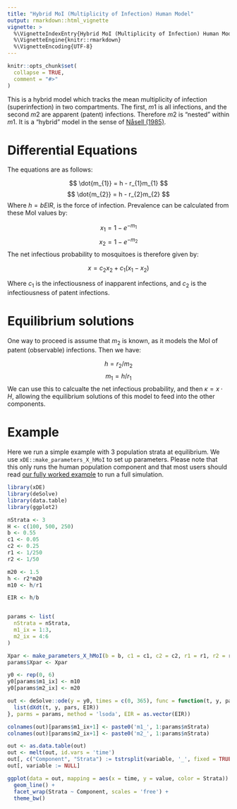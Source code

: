 ```yaml
---
title: "Hybrid MoI (Multiplicity of Infection) Human Model"
output: rmarkdown::html_vignette
vignette: >
  %\VignetteIndexEntry{Hybrid MoI (Multiplicity of Infection) Human Model}
  %\VignetteEngine{knitr::rmarkdown}
  %\VignetteEncoding{UTF-8}
---
```


```r
knitr::opts_chunk$set(
  collapse = TRUE,
  comment = "#>"
)
```

This is a hybrid model which tracks the mean multiplicity of infection (superinfection) in two compartments. The first, $m1$ is all infections, and the second $m2$ are apparent (patent) infections. Therefore $m2$ is "nested" within $m1$. It is a "hybrid" model in the sense of [Nåsell (1985)](https://link.springer.com/book/10.1007/978-3-662-01609-1).

# Differential Equations

The equations are as follows:

$$
\dot{m_{1}} = h - r_{1}m_{1}
$$
$$
\dot{m_{2}} = h - r_{2}m_{2}
$$
Where $h = b EIR$, is the force of infection. Prevalence can be calculated from these MoI values by:

$$
x_{1} = 1-e^{-m_{1}}
$$
$$
x_{2} = 1-e^{-m_{2}}
$$
The net infectious probability to mosquitoes is therefore given by:

$$
x = c_{2}x_{2} + c_{1}(x_{1}-x_{2})
$$

Where $c_{1}$ is the infectiousness of inapparent infections, and $c_{2}$ is the infectiousness of patent infections.

# Equilibrium solutions

One way to proceed is assume that $m_{2}$ is known, as it models the MoI of patent (observable) infections. Then we have:

$$
h = r_{2}/m_{2}
$$
$$
m_{1} = h/r_{1}
$$
We can use this to calcualte the net infectious probability, and then $\kappa = x \cdot H$, allowing the equilibrium solutions of this model to feed into the other components.

# Example

Here we run a simple example with 3 population strata at equilibrium. We use `xDE::make_parameters_X_hMoI` to
set up parameters. Please note that this only runs the human population component and that most users should read [our fully worked example](ex_534.html) to run a full simulation.

```r
library(xDE)
library(deSolve)
library(data.table)
library(ggplot2)

nStrata <- 3
H <- c(100, 500, 250)
b <- 0.55
c1 <- 0.05
c2 <- 0.25
r1 <- 1/250
r2 <- 1/50

m20 <- 1.5
h <- r2*m20
m10 <- h/r1

EIR <- h/b


params <- list(
  nStrata = nStrata,
  m1_ix = 1:3,
  m2_ix = 4:6
)

Xpar <- make_parameters_X_hMoI(b = b, c1 = c1, c2 = c2, r1 = r1, r2 = r2, m10 = m10, m20 = m20, H = H)
params$Xpar <- Xpar

y0 <- rep(0, 6)
y0[params$m1_ix] <- m10
y0[params$m2_ix] <- m20

out <- deSolve::ode(y = y0, times = c(0, 365), func = function(t, y, pars, EIR) {
  list(dXdt(t, y, pars, EIR))
}, parms = params, method = 'lsoda', EIR = as.vector(EIR))

colnames(out)[params$m1_ix+1] <- paste0('m1_', 1:params$nStrata)
colnames(out)[params$m2_ix+1] <- paste0('m2_', 1:params$nStrata)

out <- as.data.table(out)
out <- melt(out, id.vars = 'time')
out[, c("Component", "Strata") := tstrsplit(variable, '_', fixed = TRUE)]
out[, variable := NULL]

ggplot(data = out, mapping = aes(x = time, y = value, color = Strata)) +
  geom_line() +
  facet_wrap(Strata ~ Component, scales = 'free') +
  theme_bw()
```

